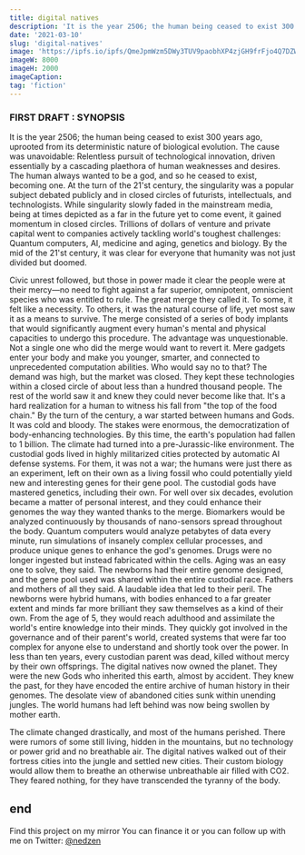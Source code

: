 ```yaml
---
title: digital natives
description: 'It is the year 2506; the human being ceased to exist 300 years ago, uprooted from its deterministic nature of biological evolution. The cause was unavoidable: Relentless pursuit of technological innovation, driven essentially by a cascading plaethora of human weaknesses and desires.'
date: '2021-03-10'
slug: 'digital-natives'
image: 'https://ipfs.io/ipfs/QmeJpmWzm5DWy3TUV9paobhXP4zjGH9frFjo4Q7DZWQmkh?filename=cover_dn.jpg'
imageW: 8000
imageH: 2000
imageCaption:
tag: 'fiction'
---
```


### FIRST DRAFT : SYNOPSIS

It is the year 2506; the human being ceased to exist 300 years ago, uprooted from its deterministic nature of biological evolution. The cause was unavoidable: Relentless pursuit of technological innovation, driven essentially by a cascading plaethora of human weaknesses and desires. The human always wanted to be a god, and so he ceased to exist, becoming one. At the turn of the 21'st century, the singularity was a popular subject debated publicly and in closed circles of futurists, intellectuals, and technologists. While singularity slowly faded in the mainstream media, being at times depicted as a far in the future yet to come event, it gained momentum in closed circles. Trillions of dollars of venture and private capital went to companies actively tackling world's toughest challenges: Quantum computers, AI, medicine and aging, genetics and biology. By the mid of the 21'st century, it was clear for everyone that humanity was not just divided but doomed.

Civic unrest followed, but those in power made it clear the people were at their mercy—no need to fight against a far superior, omnipotent, omniscient species who was entitled to rule. The great merge they called it. To some, it felt like a necessity. To others, it was the natural course of life, yet most saw it as a means to survive. The merge consisted of a series of body implants that would significantly augment every human's mental and physical capacities to undergo this procedure. The advantage was unquestionable. Not a single one who did the merge would want to revert it. Mere gadgets enter your body and make you younger, smarter, and connected to unprecedented computation abilities. Who would say no to that? The demand was high, but the market was closed. They kept these technologies within a closed circle of about less than a hundred thousand people. The rest of the world saw it and knew they could never become like that. It's a hard realization for a human to witness his fall from "the top of the food chain." By the turn of the century, a war started between humans and Gods. It was cold and bloody. The stakes were enormous, the democratization of body-enhancing technologies. By this time, the earth's population had fallen to 1 billion. The climate had turned into a pre-Jurassic-like environment. The custodial gods lived in highly militarized cities protected by automatic AI defense systems. For them, it was not a war; the humans were just there as an experiment, left on their own as a living fossil who could potentially yield new and interesting genes for their gene pool. The custodial gods have mastered genetics, including their own. For well over six decades, evolution became a matter of personal interest, and they could enhance their genomes the way they wanted thanks to the merge. Biomarkers would be analyzed continuously by thousands of nano-sensors spread throughout the body. Quantum computers would analyze petabytes of data every minute, run simulations of insanely complex cellular processes, and produce unique genes to enhance the god's genomes. Drugs were no longer ingested but instead fabricated within the cells.
Aging was an easy one to solve, they said. The newborns had their entire genome designed, and the gene pool used was shared within the entire custodial race. Fathers and mothers of all they said. A laudable idea that led to their peril. The newborns were hybrid humans, with bodies enhanced to a far greater extent and minds far more brilliant they saw themselves as a kind of their own. From the age of 5, they would reach adulthood and assimilate the world's entire knowledge into their minds. They quickly got involved in the governance and of their parent's world, created systems that were far too complex for anyone else to understand and shortly took over the power. In less than ten years, every custodian parent was dead, killed without mercy by their own offsprings. The digital natives now owned the planet. They were the new Gods who inherited this earth, almost by accident. They knew the past, for they have encoded the entire archive of human history in their genomes. The desolate view of abandoned cities sunk within unending jungles. The world humans had left behind was now being swollen by mother earth.

The climate changed drastically, and most of the humans perished. There were rumors of some still living, hidden in the mountains, but no technology or power grid and no breathable air. The digital natives walked out of their fortress cities into the jungle and settled new cities. Their custom biology would allow them to breathe an otherwise unbreathable air filled with CO2. They feared nothing, for they have transcended the tyranny of the body.

## end
Find this project on my mirror You can finance it or you can follow up with me on Twitter: <a href="https://twitter.com/nedzen">@nedzen</a>